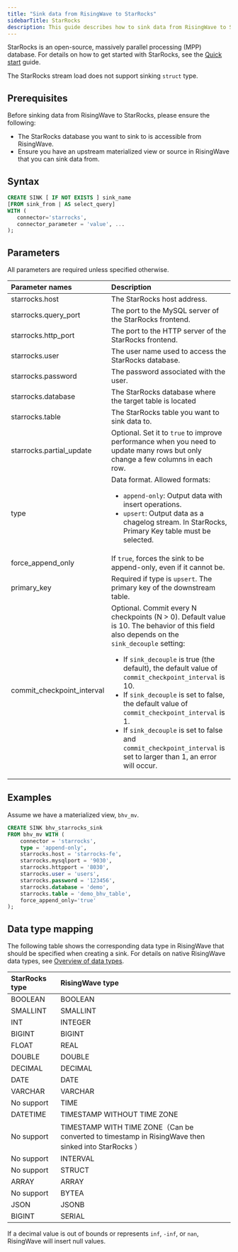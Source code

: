 ```yaml
---
title: "Sink data from RisingWave to StarRocks"
sidebarTitle: StarRocks
description: This guide describes how to sink data from RisingWave to StarRocks.
---
```


StarRocks is an open-source, massively parallel processing (MPP) database. For details on how to get started with StarRocks, see the [Quick start](https://docs.starrocks.io/docs/quick%5Fstart/) guide.

The StarRocks stream load does not support sinking `struct` type.

## Prerequisites

Before sinking data from RisingWave to StarRocks, please ensure the following:

* The StarRocks database you want to sink to is accessible from RisingWave.
* Ensure you have an upstream materialized view or source in RisingWave that you can sink data from.

## Syntax

```sql
CREATE SINK [ IF NOT EXISTS ] sink_name
[FROM sink_from | AS select_query]
WITH (
   connector='starrocks',
   connector_parameter = 'value', ...
);
```

## Parameters

All parameters are required unless specified otherwise.

| Parameter names              | Description                               |
| :--------------------------- | :------------- |
| starrocks.host               | The StarRocks host address.                                                                                                                                                                                                                                                                                                                                                                                                                                                                                             |
| starrocks.query\_port        | The port to the MySQL server of the StarRocks frontend.                                                                                                                                                                                                                                                                                                                                                                                                                                                                 |
| starrocks.http\_port         | The port to the HTTP server of the StarRocks frontend.                                                                                                                                                                                                                                                                                                                                                                                                                                                                  |
| starrocks.user               | The user name used to access the StarRocks database.                                                                                                                                                                                                                                                                                                                                                                                                                                                                    |
| starrocks.password           | The password associated with the user.                                                                                                                                                                                                                                                                                                                                                                                                                                                                                  |
| starrocks.database           | The StarRocks database where the target table is located                                                                                                                                                                                                                                                                                                                                                                                                                                                                |
| starrocks.table              | The StarRocks table you want to sink data to.                                                                                                                                                                                                                                                                                                                                                                                                                                                                           |
| starrocks.partial\_update    | Optional. Set it to `true` to improve performance when you need to update many rows but only change a few columns in each row.|
| type                         | Data format. Allowed formats:<ul><li> `append-only`: Output data with insert operations.</li><li> `upsert`: Output data as a chagelog stream. In StarRocks, Primary Key table must be selected. </li></ul>                                                                                                                                                                                                                                                                                                                                              |
| force\_append\_only          | If `true`, forces the sink to be append-only, even if it cannot be.                                                                                                                                                                                                                                                                                                                                                                                                                                                       |
| primary\_key                 | Required if type is `upsert`. The primary key of the downstream table.                                                                                                                                                                                                                                                                                                                                                                                                                                                    |
| commit\_checkpoint\_interval | Optional. Commit every N checkpoints (N > 0). Default value is 10. The behavior of this field also depends on the `sink_decouple` setting:<ul><li>If `sink_decouple` is true (the default), the default value of `commit_checkpoint_interval` is 10.</li> <li>If `sink_decouple` is set to false, the default value of `commit_checkpoint_interval` is 1.</li> <li>If `sink_decouple` is set to false and `commit_checkpoint_interval` is set to larger than 1, an error will occur.</li></ul>                                                                 |

## Examples

Assume we have a materialized view, `bhv_mv`.

```sql
CREATE SINK bhv_starrocks_sink
FROM bhv_mv WITH (
    connector = 'starrocks',
    type = 'append-only',
    starrocks.host = 'starrocks-fe',
    starrocks.mysqlport = '9030',
    starrocks.httpport = '8030',
    starrocks.user = 'users',
    starrocks.password = '123456',
    starrocks.database = 'demo',
    starrocks.table = 'demo_bhv_table',
    force_append_only='true'
);
```

## Data type mapping
The following table shows the corresponding data type in RisingWave that should be specified when creating a sink. For details on native RisingWave data types, see [Overview of data types](/sql/data-types/overview).

| StarRocks type | RisingWave type                                                                                   |
| :------------- | :---------------------------------- |
| BOOLEAN        | BOOLEAN                                                                                           |
| SMALLINT       | SMALLINT                                                                                          |
| INT            | INTEGER                                                                                           |
| BIGINT         | BIGINT                                                                                            |
| FLOAT          | REAL                                                                                              |
| DOUBLE         | DOUBLE                                                                                            |
| DECIMAL        | DECIMAL                                                                                           |
| DATE           | DATE                                                                                              |
| VARCHAR        | VARCHAR                                                                                           |
| No support     | TIME                                                                                              |
| DATETIME       | TIMESTAMP WITHOUT TIME ZONE                                                                       |
| No support     | TIMESTAMP WITH TIME ZONE（Can be converted to timestamp in RisingWave then sinked into StarRocks ） |
| No support     | INTERVAL                                                                                          |
| No support     | STRUCT                                                                                            |
| ARRAY          | ARRAY                                                                                             |
| No support     | BYTEA                                                                                             |
| JSON           | JSONB                                                                                             |
| BIGINT         | SERIAL                                                                                            |


If a decimal value is out of bounds or represents `inf`, `-inf`, or `nan`, RisingWave will insert null values.